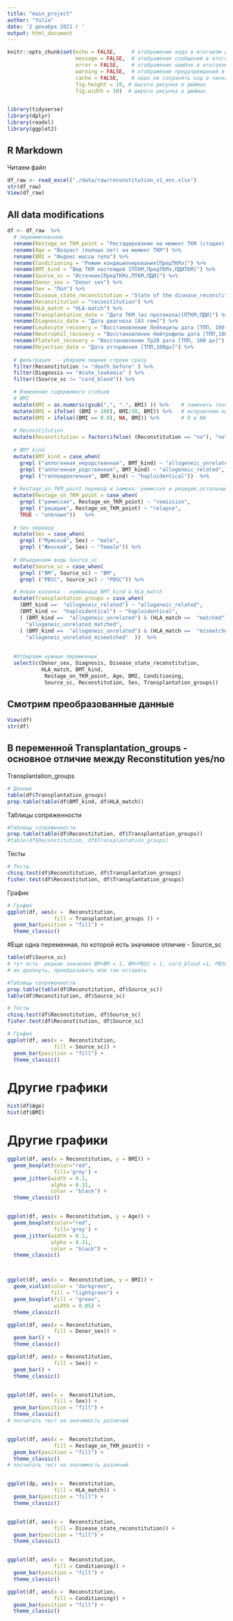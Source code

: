 ```yaml
---
title: "main_project"
author: "Yulia"
date: '2 декабря 2021 г '
output: html_document
---
```


```r
knitr::opts_chunk$set(echo = FALSE,     # отображение кода в итоговом документе
                      message = FALSE,  # отображение сообщений в итоговом документе
                      error = FALSE,    # отображение ошибок в итоговом документе
                      warning = FALSE,  # отображение предупреждений в итоговом документе
                      cache = FALSE,    # надо ли сохранять код в чанках до их изменений
                      fig.height = 10, # высота рисунка в дюймах
                      fig.width = 10)  # широта рисунка в дюймах


library(tidyverse)
library(dplyr)
library(readxl)
library(ggplot2)
```

## R Markdown
Читаем файл

```r
df_raw <- read_excel("./data/raw/reconstitution_v1_enc.xlsx")
str(df_raw)
View(df_raw)
```

## All data modifications

```r
df <- df_raw  %>%
  # переименование
  rename(Restage_on_TKM_point = "Рестадирование на момент ТКМ (стадия)[ПредТКМэ]" ) %>%
  rename(Age = "Возраст (полных лет) на момент ТКМ") %>% 
  rename(BMI = "Индекс массы тела") %>%
  rename(Conditioning = "Режим кондиционирования[ПредТКМэ]") %>%
  rename(BMT_kind = "Вид ТКМ настоящей [ПТКМ,ПредТКМэ,ПДИТКМ]") %>%
  rename(Source_sc = "Источник[ПредТКМэ,ПТКМ,ПДИ]") %>%
  rename(Donor_sex = "Donor sex") %>%
  rename(Sex = "Пол") %>%
  rename(Disease_state_reconstitution = "State of the disease_reconstitution") %>%
  rename(Reconstitution = "reconstitution") %>%
  rename(HLA_match = "HLA-match") %>%
  rename(Transplantation_date = "Дата ТКМ (из протокола)[ПТКМ,ПДИ]") %>%
  rename(Diagnosis_date = "Дата диагноза [АЗ гем]") %>%
  rename(Leukocyte_recovery = "Восстановление Лейкоциты дата [ТПП, 100 дн]") %>%
  rename(Neutrophil_recovery = "Восстановление Нейтрофилы дата [ТПП,100 дн]") %>%
  rename(Platelet_recovery = "Восстановление Тр20 дата [ТПП, 100 дн]") %>%
  rename(Rejection_date = "Дата отторжения [ТПП,100дн]") %>%
  
  # фильтрация  - убираем лишние строки сразу
  filter(Reconstitution != "death_before" ) %>%
  filter(Diagnosis == "Acute_leukemia" ) %>%
  filter((Source_sc != "cord_blood")) %>%

  # Изменение содержимого стобцов
  # BMI
  mutate(BMI = as.numeric(gsub(",", ".", BMI) )) %>%    # заменить точки на запятые
  mutate(BMI = ifelse( (BMI > 100), BMI/10, BMI)) %>%   # исправляем ошибку в данных BMI
  mutate(BMI = ifelse((BMI == 0.0), NA, BMI)) %>%       # 0 в NA
  
  # Reconstitution
  mutate(Reconstitution = factor(ifelse( (Reconstitution == "no"), "no", "yes"))) %>%
  
  # BMT_kind
  mutate(BMT_kind = case_when(
    grepl ("аллогенная_неродственная", BMT_kind) ~ "allogeneic_unrelated",
    grepl ("аллогенная_родственная", BMT_kind) ~ "allogeneic_related",
    grepl ("гаплоидентичная", BMT_kind) ~ "haploidentical"))  %>%
  
  # Restage_on_TKM_point перевод и замена: ремиссия и рецидив,остальные - unknown
  mutate(Restage_on_TKM_point = case_when(
    grepl ("ремиссия", Restage_on_TKM_point) ~ "remission",
    grepl ("рецидив", Restage_on_TKM_point) ~ "relapse",
    TRUE ~ "unknown"))   %>%
  
  # Sex перевод
  mutate(Sex = case_when(
    grepl ("Мужской", Sex) ~ "male",
    grepl ("Женский", Sex) ~ "female")) %>%
  
  # Объединяем виды Source_sc
  mutate(Source_sc = case_when(
    grepl ("BM", Source_sc) ~ "BM",
    grepl ("PBSC", Source_sc) ~ "PBSC")) %>%

  # Новая колонка - комбинаци BMT_kind & HLA_match
  mutate(Transplantation_groups = case_when( 
    (BMT_kind ==  "allogeneic_related") ~ "allogeneic_related", 
    (BMT_kind ==  "haploidentical") ~ "haploidentical",  
    ( (BMT_kind ==  "allogeneic_unrelated") & (HLA_match ==  "matched")) ~  
      "allogeneic_unrelated_matched", 
    ( (BMT_kind ==  "allogeneic_unrelated") & (HLA_match ==  "mismatched")) ~  
      "allogeneic_unrelated_mismatched"  ))  %>%
  
  
  #Отбираем нужные переменных
  select(c(Donor_sex, Diagnosis, Disease_state_reconstitution, 
           HLA_match, BMT_kind,
            Restage_on_TKM_point, Age, BMI, Conditioning, 
            Source_sc, Reconstitution, Sex, Transplantation_groups))
```

## Смотрим преобразованные данные

```r

View(df)
str(df)
```
## В переменной Transplantation_groups - основное отличие между Reconstitution yes/no
Transplantation_groups 
```r
# Данные
table(df$Transplantation_groups)
prop.table(table(df$BMT_kind, df$HLA_match))

```
Таблицы сопряженности

```r

#Таблицы сопряженности
prop.table(table(df$Reconstitution, df$Transplantation_groups))
#table(df$Reconstitution, df$Transplantation_groups)

```


Тесты

```r

# Тесты
chisq.test(df$Reconstitution, df$Transplantation_groups)
fisher.test(df$Reconstitution, df$Transplantation_groups)
```

График

```r

# График    
ggplot(df, aes(x =  Reconstitution,
               fill = Transplantation_groups )) +
  geom_bar(position = "fill") +
  theme_classic()

```

#Еще одна переменная, по которой есть значимое отличие - Source_sc

```r

table(df$Source_sc)
# тут есть  редкие значения BM+BM = 1, BM+PBSC = 1, cord_blood =1, PBSC+PBSC=1
# их дропнуть, преобразовать или так оставить


```

```r

#Таблицы сопряженности
prop.table(table(df$Reconstitution, df$Source_sc))
table(df$Reconstitution, df$Source_sc)

# Тесты
chisq.test(df$Reconstitution, df$Source_sc)
fisher.test(df$Reconstitution, df$Source_sc)

# График    
ggplot(df, aes(x =  Reconstitution,
               fill = Source_sc)) +
  geom_bar(position = "fill") +
  theme_classic()


```
# Другие графики 
```r

hist(df$Age)
hist(df$BMI)


```
# Другие графики 
```r
ggplot(df, aes(x = Reconstitution, y = BMI)) +
  geom_boxplot(color="red",
               fill='grey') +
  geom_jitter(width = 0.1,
              alpha = 0.31,
              color = "black") +
  theme_classic()


ggplot(df, aes(x = Reconstitution, y = Age)) +
  geom_boxplot(color="red",
               fill='grey') +
  geom_jitter(width = 0.1,
              alpha = 0.31,
              color = "black") +
  theme_classic()



ggplot(df, aes(x =  Reconstitution, y = BMI)) +
  geom_violin(color = "darkgreen",
              fill = "lightgreen") +
  geom_boxplot(fill = "green",
               width = 0.05) +
  theme_classic()

ggplot(df, aes(x = Reconstitution,
               fill = Donor_sex)) +
  geom_bar() +
  theme_classic()

ggplot(df, aes(x = Reconstitution,
               fill = Sex)) +
  geom_bar() +
  theme_classic()


ggplot(df, aes(x =  Reconstitution,
               fill = Sex)) +
  geom_bar(position = "fill") +
  theme_classic()
# посчитать тест на значимость различий


ggplot(df, aes(x =  Reconstitution,
               fill = Restage_on_TKM_point)) +
  geom_bar(position = "fill") +
  theme_classic()
# посчитать тест на значимость различий


ggplot(dp, aes(x =  Reconstitution,
               fill = HLA_match)) +
  geom_bar(position = "fill") +
  theme_classic()


ggplot(df, aes(x =  Reconstitution,
               fill = Disease_state_reconstitution)) +
  geom_bar(position = "fill") +
  theme_classic()


ggplot(df, aes(x =  Reconstitution,
               fill = Conditioning)) +
  geom_bar(position = "fill") +
  theme_classic()

ggplot(df, aes(x =  Reconstitution,
               fill = Conditioning)) +
  geom_bar(position = "fill") +
  theme_classic()


```
